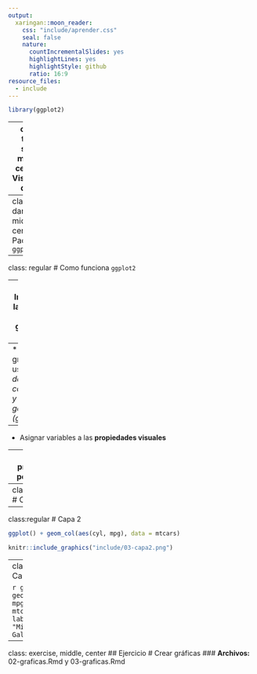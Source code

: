 ```yaml
---
output:
  xaringan::moon_reader:
    css: "include/aprender.css"
    seal: false
    nature:
      countIncrementalSlides: yes
      highlightLines: yes
      highlightStyle: github
      ratio: 16:9
resource_files:
  - include
---
```

```r
library(ggplot2)
```
---
class: title-slide, middle, center
# Visualizar datos


---
class: dark, middle, center
# Paquete `ggplot2`


---
class: regular
# Como funciona `ggplot2`


--
* Implementa la **gramática de las gráficas** en **R**


--
* Cualquier gráfica usando: *datos, coordenadas y objetos geométricos (geoms)*


--
* Asignar variables a las **propiedades visuales** 


--
* Se programa por **capas**


---
class:regular
# Capa 1
```r
ggplot()
```
```r
knitr::include_graphics("include/03-capa1.png")
```
---
class:regular
# Capa 2

```r
ggplot() + geom_col(aes(cyl, mpg), data = mtcars)
```
```r
knitr::include_graphics("include/03-capa2.png")
```
---
class:regular
# Capa 3

```r
ggplot() + geom_col(aes(cyl, mpg), data = mtcars) + labs(title = "Millas por Galon")
```
```r
knitr::include_graphics("include/03-capa3.png")
```

---
class: exercise, middle, center
## Ejercicio
# Crear gráficas
### **Archivos:** 02-graficas.Rmd y 03-graficas.Rmd
